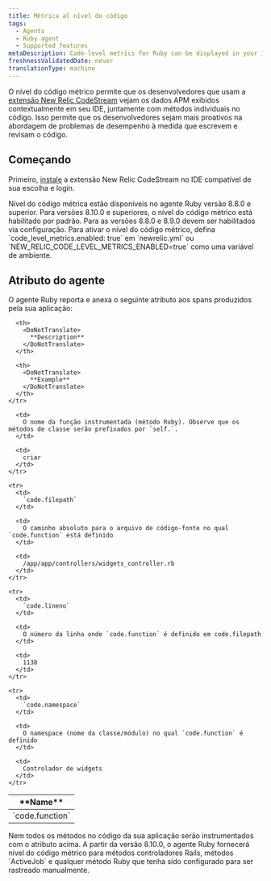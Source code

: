 ```yaml
---
title: Métrica al nível do código
tags:
  - Agents
  - Ruby agent
  - Supported features
metaDescription: Code-level metrics for Ruby can be displayed in your IDE using the New Relic CodeStream extension.
freshnessValidatedDate: never
translationType: machine
---
```


O nível do código métrico permite que os desenvolvedores que usam a [extensão New Relic CodeStream](/docs/codestream/observability/code-level-metrics) vejam os dados APM exibidos contextualmente em seu IDE, juntamente com métodos individuais no código. Isso permite que os desenvolvedores sejam mais proativos na abordagem de problemas de desempenho à medida que escrevem e revisam o código.

## Começando

Primeiro, [instale](/docs/codestream/start-here/install-codestream) a extensão New Relic CodeStream no IDE compatível de sua escolha e login.

<Callout variant="important">
  Nível do código métrica estão disponíveis no agente Ruby versão 8.8.0 e superior. Para versões 8.10.0 e superiores, o nível do código métrico está habilitado por padrão. Para as versões 8.8.0 e 8.9.0 devem ser habilitados via configuração. Para ativar o nível do código métrico, defina `code_level_metrics.enabled: true` em `newrelic.yml` ou `NEW_RELIC_CODE_LEVEL_METRICS_ENABLED=true` como uma variável de ambiente.
</Callout>

## Atributo do agente

O agente Ruby reporta e anexa o seguinte atributo aos spans produzidos pela sua aplicação:

<table>
  <thead>
    <tr>
      <th style={{ width: "200px" }}>
        <DoNotTranslate>
          **Name**
        </DoNotTranslate>
      </th>

      <th>
        <DoNotTranslate>
          **Description**
        </DoNotTranslate>
      </th>

      <th>
        <DoNotTranslate>
          **Example**
        </DoNotTranslate>
      </th>
    </tr>
  </thead>

  <tbody>
    <tr>
      <td>
        `code.function`
      </td>

      <td>
        O nome da função instrumentada (método Ruby). Observe que os métodos de classe serão prefixados por `self.`.
      </td>

      <td>
        criar
      </td>
    </tr>

    <tr>
      <td>
        `code.filepath`
      </td>

      <td>
        O caminho absoluto para o arquivo de código-fonte no qual `code.function` está definido
      </td>

      <td>
        /app/app/controllers/widgets_controller.rb
      </td>
    </tr>

    <tr>
      <td>
        `code.lineno`
      </td>

      <td>
        O número da linha onde `code.function` é definido em code.filepath
      </td>

      <td>
        1138
      </td>
    </tr>

    <tr>
      <td>
        `code.namespace`
      </td>

      <td>
        O namespace (nome da classe/módulo) no qual `code.function` é definido
      </td>

      <td>
        Controlador de widgets
      </td>
    </tr>
  </tbody>
</table>

<Callout variant="important">
  Nem todos os métodos no código da sua aplicação serão instrumentados com o atributo acima. A partir da versão 8.10.0, o agente Ruby fornecerá nível do código métrico para métodos controladores Rails, métodos `ActiveJob` e qualquer método Ruby que tenha sido configurado para ser rastreado manualmente.
</Callout>